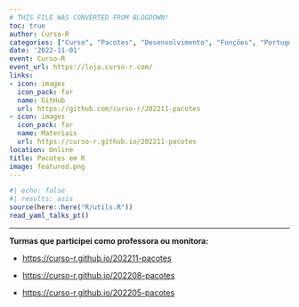 ```yaml
---
# THIS FILE WAS CONVERTED FROM BLOGDOWN!
toc: true
author: Curso-R
categories: ["Curso", "Pacotes", "Desenvolvimento", "Funções", "Português"]
date: '2022-11-01'
event: Curso-R
event_url: https://loja.curso-r.com/
links:
- icon: images
  icon_pack: far
  name: GitHub
  url: https://github.com/curso-r/202211-pacotes
- icon: images
  icon_pack: far
  name: Materiais
  url: https://curso-r.github.io/202211-pacotes
location: Online
title: Pacotes em R
image: featured.png
---
```


```r
#| echo: false
#| results: asis
source(here::here("R/utils.R"))
read_yaml_talks_pt()
```

------------------------------------------------------------------------

**Turmas que participei como professora ou monitora:**

-   <https://curso-r.github.io/202211-pacotes>

-   <https://curso-r.github.io/202208-pacotes>

-   <https://curso-r.github.io/202205-pacotes>
